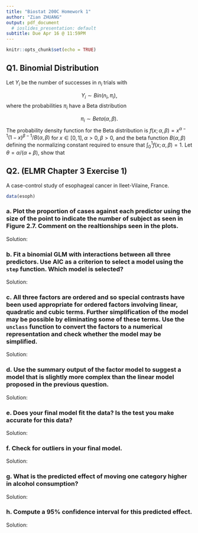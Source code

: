 ```yaml
---
title: "Biostat 200C Homework 1"
author: "Zian ZHUANG"
output: pdf_document
  # ioslides_presentation: default
subtitle: Due Apr 16 @ 11:59PM
---
```


```r
knitr::opts_chunk$set(echo = TRUE)
```

## Q1. Binomial Distribution

Let $Y_i$ be the number of successes in $n_i$ trials with 

$$Y_i\sim Bin(n_i, \pi_i),$$
where the probabilities $\pi_i$ have a Beta distribution

$$ \pi_i \sim Beta(\alpha,\beta).$$
The probability density function for the Beta distribution is $f(x;\alpha, \beta) = x^{\alpha-1}(1-x)^{\beta -1}/B(\alpha,\beta)$ for $x\in [0,1], \alpha>0, \beta>0$, and the beta function $B(\alpha,\beta)$ defining the normalizing constant required to ensure that $\int_0^1f(x;\alpha, \beta) = 1$. Let $\theta = \alpha/(\alpha +\beta)$, show that

\begin{itemize}
\item[a.] $E(\pi_i) = \theta$ 
$$\begin{aligned} 
E(\pi_i) &= \int \pi_i*f(\pi_i)d\pi_i\\
 &= \int \pi_i*\pi_i^{\alpha-1}(1-\pi_i)^{\beta -1}/B(\alpha,\beta)d\pi_i\\
 &= B(\alpha,\beta)^{-1}\int \pi_i^{(\alpha+1)-1}(1-\pi_i)^{\beta -1}d\pi_i\\
 &= B(\alpha+1,\beta)*B(\alpha,\beta)^{-1}\int B(\alpha+1,\beta)^{-1}*\pi_i^{(\alpha+1)-1}(1-\pi_i)^{\beta -1}d\pi_i\\
 &= B(\alpha+1,\beta)*B(\alpha,\beta)^{-1}*1\\
 &= \Gamma(\alpha+1)\Gamma(\beta)/\Gamma(\alpha+1+\beta)/(\Gamma(\alpha)\Gamma(\beta))*\Gamma(\alpha+\beta)\\
 &= \alpha/(\alpha +\beta)\\
 &= \theta 
\end{aligned} $$

\item[b.] $Var(\pi_i) = \theta(1-\theta)/(\alpha +\beta+1) = \phi\theta(1-\theta)$ 
Firstly we can calculated $E(\pi_i^2)$
$$\begin{aligned} 
E(\pi_i^2) &= \int \pi_i^2*f(\pi_i)d\pi_i\\
 &= \int \pi_i^2*\pi_i^{\alpha-1}(1-\pi_i)^{\beta -1}/B(\alpha,\beta)d\pi_i\\
 &= B(\alpha,\beta)^{-1}\int \pi_i^{(\alpha+2)-1}(1-\pi_i)^{\beta -1}d\pi_i\\
 &= B(\alpha+2,\beta)*B(\alpha,\beta)^{-1}\int B(\alpha+1,\beta)^{-1}*\pi_i^{(\alpha+2)-1}(1-\pi_i)^{\beta -1}d\pi_i\\
 &= B(\alpha+2,\beta)*B(\alpha,\beta)^{-1}*1\\
 &= \Gamma(\alpha+2)\Gamma(\beta)/\Gamma(\alpha+2+\beta)/(\Gamma(\alpha)\Gamma(\beta))*\Gamma(\alpha+\beta)\\
 &= \alpha*(\alpha+1)/(\alpha +1+\beta)*(\alpha +\beta)\\
 &= \theta(\alpha+1)/(\alpha +1+\beta) 
\end{aligned} $$
Then we can obtain $Var(\pi_i)$
$$\begin{aligned} 
Var(\pi_i) &= E(\pi_i^2)-E(\pi_i)^2\\
&=((\alpha +1)\alpha(\alpha+\beta)-\alpha^2(\alpha+\beta+1))/(\alpha+\beta+1)(\alpha+\beta)^2\\
&=(\alpha\beta)/(\alpha+\beta)^2/(\alpha +1+\beta) \\
&=\theta(1-\theta)/(\alpha +\beta+1)= \phi\theta(1-\theta)
\end{aligned} $$

\item[c.] $E(Y_i) = n_i\theta$ 

$$\begin{aligned} 
E(Y_i) &= E_{\pi_i}(E_{Y_i}(Y_i|\pi_i))\\
&=E_{\pi_i}(n_i*\pi_i)\\
&=n_i*E(\pi_i)\\
&=n_i*\theta
\end{aligned} $$

\item[d.] $Var(Y_i) =n_i \theta(1-\theta)[1+(n_i-1)\phi]$ so that  $Var(Y_i)$ is larger than the Binomial variance (unless $n_i=1$ or $\phi = 0$).

$$\begin{aligned} 
Var(Y_i)&=E_{\pi_i}(Var(Y_i|\pi_i))+Var_{\pi_i}(E(Y_i|\pi_i))\\
&=E_{\pi_i}(n_i*\pi_i*(1-\pi_i))+Var_{\pi_i}(\pi_i*n_i)\\
&=n_i*(E(\pi_i)-E(\pi_i^2))+n_i^2*\phi\theta(1-\theta)\\
&=n_i*(\theta-\theta(\alpha+1)/(\alpha +1+\beta))+n_i^2*\phi\theta(1-\theta)\\
&=n_i*(\theta(1-(\alpha+1)/(\alpha +1+\beta)))+n_i^2*\phi\theta(1-\theta)\\
&=n_i*(\theta*\beta/(\alpha +1+\beta))+n_i^2*\phi\theta(1-\theta)\\
&=n_i*(\theta*(1-\theta)(1-\phi))+n_i^2*\phi\theta(1-\theta)\\
&=n_i \theta(1-\theta)[1+(n_i-1)\phi]
\end{aligned} $$

\end{itemize}
\newpage
## Q2. (ELMR Chapter 3 Exercise 1) 

A case-control study of esophageal cancer in Ileet-Vilaine, France. 
```r
data(esoph)
```

### a. Plot the proportion of cases against each predictor using the size of the point to indicate the number of subject as seen in Figure 2.7. Comment on the realtionships seen in the plots.

Solution:

### b. Fit a binomial GLM with interactions between all three predictors. Use AIC as a criterion to select a model using the `step` function. Which model is selected?

Solution:

### c. All three factors are ordered and so special contrasts have been used appropriate for ordered factors involving linear, quadratic and cubic terms. Further simplification of the model may be possible by eliminating some of these terms. Use the `unclass` function to convert the factors to a numerical representation and check whether the model may be simplified.

Solution:

### d. Use the summary output of the factor model to suggest a model that is slightly more complex than the linear model proposed in the previous question.

Solution:

### e. Does your final model fit the data? Is the test you make accurate for this data?

Solution:

### f. Check for outliers in your final model.

Solution:

### g. What is the predicted effect of moving one category higher in alcohol consumption?

Solution:

### h. Compute a 95\% confidence interval for this predicted effect.

Solution:


